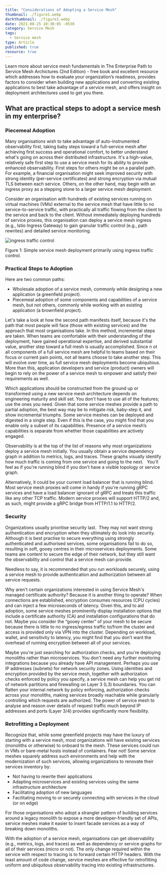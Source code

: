 ```yaml
---
title: "Considerations of Adopting a Service Mesh"
thumbnail: ./figure1.webp
darkthumbnail: ./figure1.webp
date: 2021-08-25 10:30:05 -0530
category: Service Mesh
tags:
  - Service mesh
type: Article
published: true
resource: true
---
```



<ResourcesWrapper>
  <div className="intro">
    <p>Learn more about service mesh fundamentals in <Link className="blog" to="/learn/service-mesh-books/the-enterprise-path-to-service-mesh-architectures-2nd-edition">The Enterprise Path to Service Mesh Archictures (2nd Edition)</Link> -  free book and excellent resource which addresses how to evaluate your organization’s readiness, provides factors to consider when building new applications and converting existing applications to best take advantage of a service mesh, and offers insight on deployment architectures used to get you there.</p>
  </div>

<h2>What are practical steps to adopt a service mesh in my enterprise? </h2>

<h3>Piecemeal Adoption</h3>
<p>
  Many organisations wish to take advantage of auto-instrumented observability
  first, taking baby steps toward a full-service mesh after achieving first
  success and operational comfort, to better understand what's going on across
  their distributed infrastructure. It's a high-value, relatively safe first
  step to use a service mesh for its ability to provide enhanced observability.
  First steps for others might be on a parallel path. For example, a financial
  organisation might seek improved security with strong identity (per-service
  certificates) and strong encryption via mutual TLS between each service.
  Others, on the other hand, may begin with an ingress proxy as a stepping stone
  to a larger service mesh deployment.
</p>
<p>
  Consider an organisation with hundreds of existing services running on virtual
  machines (VMs) external to the service mesh that have little to no
  service-to-service traffic, with practically all traffic flowing from the
  client to the service and back to the client. Without immediately deploying
  hundreds of service proxies, this organisation can deploy a service mesh
  ingress (e.g., Istio Ingress Gateway) to gain granular traffic control (e.g.,
  path rewrites) and detailed service monitoring.
</p>
<div className="center">
  <img src={Traffic} align="center" alt="ingress traffic control" />
  <p>
    Figure 1: Simple service mesh deployment primarily using ingress traffic
    control.
  </p>
</div>

<h3>Practical Steps to Adoption</h3>
<p>Here are two common paths:</p>
<ul>
  <li>
    Wholesale adoption of a service mesh, commonly while designing a new
    application (a greenfield project).
  </li>
  <li>
    Piecemeal adoption of some components and capabilities of a service mesh,
    but not others, commonly while working with an existing application (a
    brownfield project).
  </li>
</ul>
<p>
  Let's take a look at how the second path manifests itself, because it's the
  path that most people will face (those with existing services) and the
  approach that most organisations take. In this method, incremental steps are
  taken. When teams are comfortable with their understanding of the deployment,
  have gained operational expertise, and derived substantial value, another step
  toward a full mesh is usually accomplished. Since n ot all components of a
  full service mesh are helpful to teams based on their focus or current pain
  points, not all teams choose to take another step. This will evolve over time,
  as full service mesh deployments become ubiquitous. More than this,
  application developers and service (product) owners will begin to rely on the
  power of a service mesh to empower and satisfy their requirements as well.
</p>
<p>
  Which applications should be constructed from the ground up or transformed
  using a new service mesh architecture depends on engineering maturity and
  skill set. You don't have to use all of the features; use the ones you need.
  Given that some service meshes provide a path to partial adoption, the best
  way may be to mitigate risk, baby-step it, and show incremental triumphs. Some
  service meshes can be deployed and digested in a single step. Even if this is
  the case, you might find that you enable only a subset of its capabilities.
  Presence of a service mesh’s capabilities is separate from whether those
  capabilities are actively engaged.
</p>
<p>
  Observability is at the top of the list of reasons why most organizations
  deploy a service mesh initially. You usually obtain a service dependency graph
  in addition to metrics, logs, and traces. These graphs visually identify how
  much traffic is coming from one service and going to the next.   You'll feel
  as if you're running blind if you don't have a visible topology or service
  graph.
</p>
<p>
  Alternatively, it could be your current load balancer that is running blind. 
  Most service mesh proxies will come in handy if you're running gRPC services
  and have a load balancer ignorant of gRPC and treats this traffic like any
  other TCP traffic. Modern service proxies will support HTTP/2 and, as such,
  might provide a gRPC bridge from HTTP/1.1 to HTTP/2.
</p>

<h3>Security</h3>

<p>
  Organizations usually prioritise security last.  They may not want strong
  authentication and encryption when they ultimately do look into security.
  Although it is best practise to secure everything using strongly authenticated
  and authorised services, some organisations fail to do so, resulting in soft,
  gooey centres in their microservices deployments. Some teams are content to
  secure the edge of their network, but they still want the observability and
  control that a service mesh can provide.
</p>
<div class="fact">
  <p>
    Needless to say, it is recommended that you run workloads securely, using a
    service mesh to provide authentication and authorization between all service
    requests.
  </p>
</div>
<p>
  Why aren't certain organizations interested in using Service Mesh's managed
  certificate authority? Because it is another thing to operate? When
  connections are established, encryption consumes resources (CPU cycles) and
  can inject a few microseconds of latency. Given this, and to aid adoption,
  some service meshes prominently display installation options that include a
  certificate authority (CA) and installation configurations that do not. Maybe
  you consider the “gooey center” of your mesh to be secure because there is
  little to no ingress/egress traffic to/from the cluster and access is provided
  only via VPN into the cluster. Depending on workload, wallet, and sensitivity
  to latency, you might find that you don’t want the overhead of running
  encryption between all of your services.
</p>
<p>
  Maybe you're just searching for authorization checks, and you're deploying
  monoliths rather than microservices. You don't need any further monitoring
  integrations because you already have API management. Perhaps you use IP
  addresses (subnets) for network security zones. Using identities and
  encryption provided by the service mesh, together with authorization checks
  enforced by policy you specify, a service mesh can help you get rid of network
  partitions and firewalling on Layer 3 (L3) boundaries. You can flatten your
  internal network by policy enforcing, authorization checks across your
  monoliths, making services broadly reachable while granularly controlling
  which requests are authorized. The power of service mesh to analyse and reason
  over details of request traffic much beyond IP addresses and ports (Layer 3/4)
  provides significantly more flexibility.
</p>
<h3>Retrofitting a Deployment</h3>
<p>
  Recognize that, while some greenfield projects may have the luxury of starting
  with a service mesh, most organizations will have existing services (monoliths
  or otherwise) to onboard to the mesh. These services could run in VMs or
  bare-metal hosts instead of containers. Fear not! Some service meshes squarely
  address such environments and help with the modernization of such services,
  allowing organizations to renovate their services inventory by:
</p>
<ul>
  <li>Not having to rewrite their applications</li>
  <li>
    Adapting microservices and existing services using the same infrastructure
    architecture
  </li>
  <li>Facilitating adoption of new languages</li>
  <li>
    Facilitating moving to or securely connecting with services in the cloud (or
    on edge)
  </li>
</ul>
<p>
  For those organisations who adopt a strangler pattern of building services
  around a legacy monolith to expose a more developer-friendly set of APIs,
  service meshes make it easier to insert facade services as a way of breaking
  down monoliths.
</p>
<p>
  With the adoption of a service mesh, organisations can get observability
  (e.g., metrics, logs, and traces) as well as dependency or service graphs for
  all of their services (micro or not). The only change required within the
  service with respect to tracing is to forward certain HTTP headers. With the
  least amount of code change, service meshes are effective for retrofitting
  uniform and ubiquitous observability tracing into existing infrastructures.
</p>

</ResourcesWrapper>
